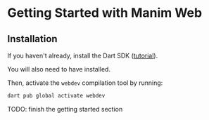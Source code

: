 
# Getting Started with Manim Web

## Installation

If you haven't already, install the Dart SDK
([tutorial](https://dart.dev/get-dart)).

You will also need to have <LaTeX/> installed.

Then, activate the `webdev` compilation tool by running:

```bash
dart pub global activate webdev
```

TODO: finish the getting started section

